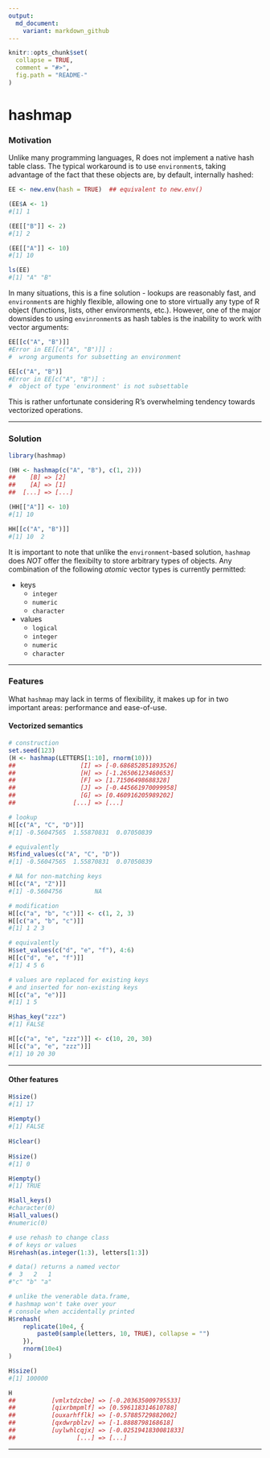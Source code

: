 ```yaml
---
output:
  md_document:
    variant: markdown_github
---
```


<!-- README.md is generated from README.Rmd. Please edit that file -->

```r
knitr::opts_chunk$set(
  collapse = TRUE,
  comment = "#>",
  fig.path = "README-"
)
```

hashmap
=======

### Motivation 

Unlike many programming languages, R does not implement a native hash table 
class. The typical workaround is to use `environment`s, taking advantage of 
the fact that these objects are, by default, internally hashed: 

```R
EE <- new.env(hash = TRUE)  ## equivalent to new.env()

(EE$A <- 1)
#[1] 1

(EE[["B"]] <- 2)
#[1] 2

(EE[["A"]] <- 10)
#[1] 10

ls(EE)
#[1] "A" "B"
```

In many situations, this is a fine solution - lookups are reasonably 
fast, and `environment`s are highly flexible, allowing one to store 
virtually any type of R object (functions, lists, other environments, etc.).
However, one of the major downsides to using `envinronment`s as hash tables 
is the inability to work with vector arguments: 

```R
EE[[c("A", "B")]]
#Error in EE[[c("A", "B")]] : 
#  wrong arguments for subsetting an environment

EE[c("A", "B")]
#Error in EE[c("A", "B")] : 
#  object of type 'environment' is not subsettable
```
This is rather unfortunate considering R's overwhelming tendency 
towards vectorized operations. 

------------

### Solution 

```R
library(hashmap)

(HH <- hashmap(c("A", "B"), c(1, 2)))
##    [B] => [2]   
##    [A] => [1]   
##  [...] => [...]

(HH[["A"]] <- 10)
#[1] 10

HH[[c("A", "B")]]
#[1] 10  2
```

It is important to note that unlike the `environment`-based solution, 
`hashmap` does *NOT* offer the flexibilty to store arbitrary types of 
objects. Any combination of the following *atomic* vector types is 
currently permitted: 

+ keys
    + `integer`
    + `numeric`
    + `character`
+ values
    + `logical`
    + `integer`
    + `numeric`
    + `character`

------------

### Features 

What `hashmap` may lack in terms of flexibility, it makes up for in 
two important areas: performance and ease-of-use. 

#### Vectorized semantics 

```R
# construction 
set.seed(123)
(H <- hashmap(LETTERS[1:10], rnorm(10)))
##                  [I] => [-0.686852851893526]
##                  [H] => [-1.26506123460653] 
##                  [F] => [1.71506498688328]  
##                  [J] => [-0.445661970099958]
##                  [G] => [0.460916205989202] 
##                [...] => [...]  

# lookup
H[[c("A", "C", "D")]]
#[1] -0.56047565  1.55870831  0.07050839

# equivalently
H$find_values(c("A", "C", "D"))
#[1] -0.56047565  1.55870831  0.07050839

# NA for non-matching keys
H[[c("A", "Z")]]
#[1] -0.5604756         NA

# modification
H[[c("a", "b", "c")]] <- c(1, 2, 3)
H[[c("a", "b", "c")]]
#[1] 1 2 3

# equivalently
H$set_values(c("d", "e", "f"), 4:6)
H[[c("d", "e", "f")]]
#[1] 4 5 6

# values are replaced for existing keys
# and inserted for non-existing keys
H[[c("a", "e")]]
#[1] 1 5

H$has_key("zzz")
#[1] FALSE

H[[c("a", "e", "zzz")]] <- c(10, 20, 30)
H[[c("a", "e", "zzz")]]
#[1] 10 20 30

```

-----------

#### Other features

```R
H$size()
#[1] 17
 
H$empty()
#[1] FALSE
 
H$clear()
 
H$size()
#[1] 0

H$empty()
#[1] TRUE

H$all_keys()
#character(0)
H$all_values()
#numeric(0)

# use rehash to change class 
# of keys or values 
H$rehash(as.integer(1:3), letters[1:3])

# data() returns a named vector
#  3   2   1 
#"c" "b" "a" 

# unlike the venerable data.frame,
# hashmap won't take over your  
# console when accidentally printed 
H$rehash(
    replicate(10e4, {
        paste0(sample(letters, 10, TRUE), collapse = "")
    }),
    rnorm(10e4)
)

H$size()
#[1] 100000

H
##          [vmlxtdzcbe] => [-0.203635009795533] 
##          [qixrbmpmlf] => [0.596118314610788]  
##          [ouxarhfflk] => [-0.57885729882002]  
##          [qxdwrpblzv] => [-1.8888798168618]   
##          [uylwhlcqjx] => [-0.0251941830081833]
##                 [...] => [...]    

```

----------


 


